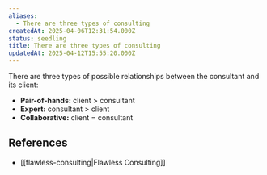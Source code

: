```yaml
---
aliases:
  - There are three types of consulting
createdAt: 2025-04-06T12:31:54.000Z
status: seedling
title: There are three types of consulting
updatedAt: 2025-04-12T15:55:20.000Z
---
```

There are three types of possible relationships between the consultant and its client:

- **Pair-of-hands:** client > consultant
- **Expert:** consultant > client
- **Collaborative:** client = consultant

## References

- [[flawless-consulting|Flawless Consulting]]
